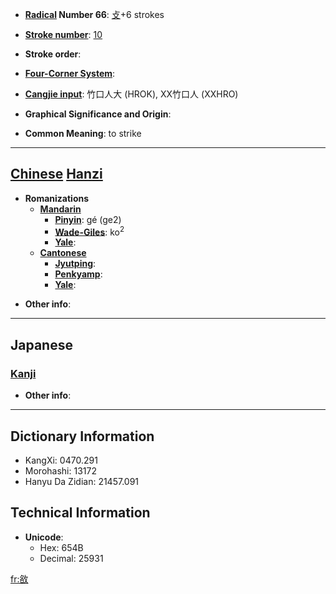 * '''[[Wiktionary:Chinese radical index| Radical]] Number 66''': [[Wiktionary:Chinese radical index 攴|攴]]+6 strokes

* '''[[Wiktionary:Chinese total strokes index|Stroke number]]''': [[Wiktionary:Chinese total strokes index 10|10]]

* '''Stroke order''': 

* '''[[Wiktionary:Chinese four corner index|Four-Corner System]]''': 

* '''[[Wiktionary:Chinese Cangjie index|Cangjie input]]''': 竹口人大 (HROK), XX竹口人 (XXHRO)

* '''Graphical Significance and Origin''': 

* '''Common Meaning''': to strike

----

== [[Chinese]] [[Hanzi]] ==

* '''Romanizations'''
** '''[[Mandarin]]'''
*** '''[[Pinyin]]''': gé (ge2)
*** '''[[Wade-Giles]]''': ko<sup>2</sup>
*** '''[[Yale]]''': 
** '''[[Cantonese]]'''
*** '''[[Jyutping]]''':
*** '''[[Penkyamp]]''': 
*** '''[[Yale]]''': 

* '''Other info''': 

----

==Japanese==
===[[Kanji]]===
{{kanji|on readings=[[かく]] (kaku), [[きゃく]] (kyaku)
|kun readings=[[うつ]] (utsu)
}}

* '''Other info''':  

----

== Dictionary Information ==

* KangXi: 0470.291
* Morohashi: 13172
* Hanyu Da Zidian: 21457.091

== Technical Information ==

* '''Unicode''':
** Hex: 654B
** Decimal: 25931

[[fr:敋]]